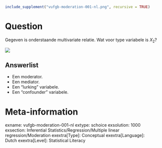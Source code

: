 ```r
include_supplement("vufgb-moderation-001-nl.png", recursive = TRUE)
```

Question
========
Gegeven is onderstaande multivariate relatie. Wat voor type variabele is $X_{2}$? 

![](vufgb-moderation-001-nl.png)

Answerlist
----------
* Een moderator.
* Een mediator.
* Een “lurking” variabele.
* Een “confounder” variabele.

Meta-information
================
exname: vufgb-moderation-001-nl
extype: schoice
exsolution: 1000
exsection: Inferential Statistics/Regression/Multiple linear regression/Moderation
exextra[Type]: Conceptual
exextra[Language]: Dutch
exextra[Level]: Statistical Literacy
